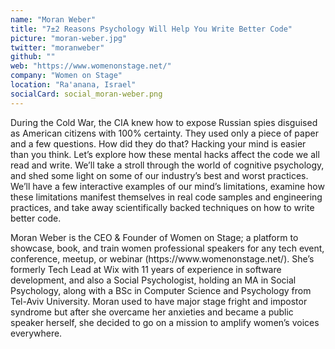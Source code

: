 ```yaml
---
name: "Moran Weber"
title: "7±2 Reasons Psychology Will Help You Write Better Code"
picture: "moran-weber.jpg"
twitter: "moranweber"
github: ""
web: "https://www.womenonstage.net/"
company: "Women on Stage"
location: "Ra'anana, Israel"
socialCard: social_moran-weber.png
---
```



<Youtube
  src="jAUcbFM0nXE"
  title="7±2 Reasons Psychology Will Help You Write Better Code"
/>

<Flickr
  title="Moran Weber at JSConf Budapest 2022"
  href="https://www.flickr.com/photos/jsconfbp/albums/72177720299684666"
  image="https://live.staticflickr.com/65535/52136029698_ebe592c72f_z.jpg"
/>

<p>
  During the Cold War, the CIA knew how to expose Russian spies disguised as American citizens with 100% certainty. They used only a piece of paper and a few questions. How did they do that? Hacking your mind is easier than you think.
Let’s explore how these mental hacks affect the code we all read and write. We’ll take a stroll through the world of cognitive psychology, and shed some light on some of our industry’s best and worst practices.
We’ll have a few interactive examples of our mind’s limitations, examine how these limitations manifest themselves in real code samples and engineering practices, and take away scientifically backed techniques on how to write better code.
</p>

<p>
  Moran Weber is the CEO & Founder of Women on Stage; a platform to showcase, book, and train women professional speakers for any tech event, conference, meetup, or webinar (https://www.womenonstage.net/).
She’s formerly Tech Lead at Wix with 11 years of experience in software development, and also a Social Psychologist, holding an MA in Social Psychology, along with a BSc in Computer Science and Psychology from Tel-Aviv University.
Moran used to have major stage fright and impostor syndrome but after she overcame her anxieties and became a public speaker herself, she decided to go on a mission to amplify women’s voices everywhere.
</p>

